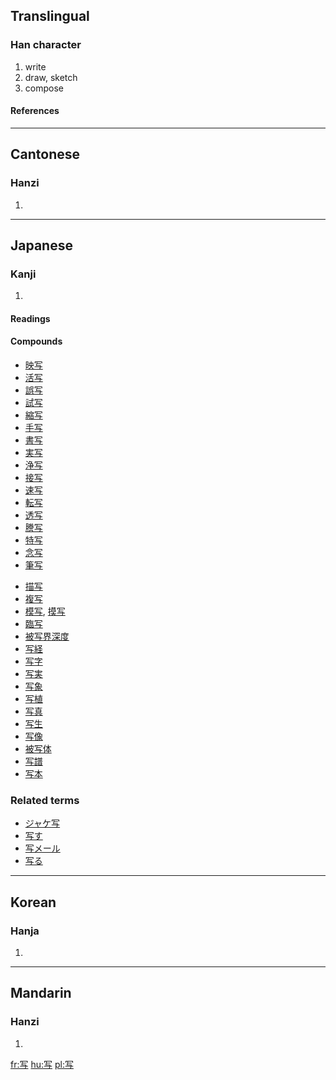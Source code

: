 {{see|寫}}

==Translingual==
===Han character===
{{Han char|rn=14|rad=冖|as=03|sn=5|four=|canj=月卜尸一 (BYSM)}}
# write
# draw, sketch
# compose
====References====
{{Han ref|kx=0130.161|dkj=01570|dj=0292.170|hdz=10303.010|uh=5199|ud=20889}}
----
==Cantonese==
===Hanzi===
{{yue-hanzi|jyut=|y=se2}}
# {{defn|Cantonese}}
----
==Japanese==
===Kanji===
{{ja-kanji|grade=3|rs=冖03}}
# {{defn|Japanese}}
====Readings====
{{ja-readings|on=[[しゃ]] ([[sha]])|kun=[[うつす]] ([[写す]], [[utsusu]]), [[うつし]] ([[写し]], [[utsushi]])}}
====Compounds====
{{top2}}
*[[映写]]
*[[活写]]
*[[誤写]]
*[[試写]]
*[[縮写]]
*[[手写]]
*[[書写]]
*[[実写]]
*[[浄写]]
*[[接写]]
*[[速写]]
*[[転写]]
*[[透写]]
*[[謄写]]
*[[特写]]
*[[念写]]
*[[筆写]]
{{mid2}}
*[[描写]]
*[[複写]]
*[[模写]], [[摸写]]
*[[臨写]]
*[[被写界深度]]
*[[写経]]
*[[写字]]
*[[写実]]
*[[写象]]
*[[写植]]
*[[写真]]
*[[写生]]
*[[写像]]
*[[被写体]]
*[[写譜]]
*[[写本]]
{{bottom}}

===Related terms===
*[[ジャケ写]]
*[[写す]]
*[[写メール]]
*[[写る]]
----
==Korean==
===Hanja===
{{ko-hanja|hangeul=사|rv=sa|mr=sa}}
# {{defn|Korean}}
----
==Mandarin==
===Hanzi===
{{cmn-hanzi|tra=寫|pin=[[guàn]] (guan4), [[xiě]] (xie3)|wg=kuan<sup>4</sup>, hsieh<sup>3</sup>}}
# {{defn|Mandarin}}

[[fr:写]]
[[hu:写]]
[[pl:写]]
